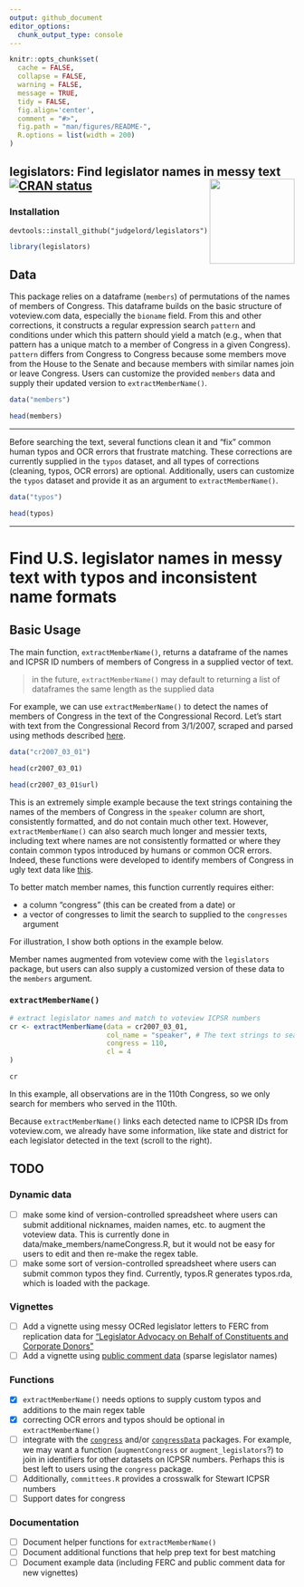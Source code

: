 ```yaml
---
output: github_document
editor_options: 
  chunk_output_type: console
---
```


<!-- README.md is generated from README.Rmd. Please edit that file -->

```r
knitr::opts_chunk$set(
  cache = FALSE,
  collapse = FALSE,
  warning = FALSE,
  message = TRUE,
  tidy = FALSE,
  fig.align='center',
  comment = "#>",
  fig.path = "man/figures/README-",
  R.options = list(width = 200)
)
```

## legislators: Find legislator names in messy text <img src="man/figures/logo.png" align="right" width="150"/> [![CRAN status](https://www.r-pkg.org/badges/version/legislators)](https://CRAN.R-project.org/package=legislators)



### Installation
```
devtools::install_github("judgelord/legislators")
```

```r
library(legislators)
```

## Data

This package relies on a dataframe (`members`) of permutations of the names of members of Congress. This dataframe builds on the basic structure of voteview.com data, especially the `bioname` field. From this and other corrections, it constructs a regular expression search `pattern` and conditions under which this pattern should yield a match (e.g., when that pattern has a unique match to a member of Congress in a given Congress). `pattern` differs from Congress to Congress because some members move from the House to the Senate and because members with similar names join or leave Congress. Users can customize the provided `members` data and supply their updated version to `extractMemberName()`.

```r
data("members")

head(members)
```

---

Before searching the text, several functions clean it and "fix" common human typos and OCR errors that frustrate matching. These corrections are currently supplied in the `typos` dataset, and all types of corrections (cleaning, typos, OCR errors) are optional. Additionally, users can customize the `typos` dataset and provide it as an argument to `extractMemberName()`. 

```r
data("typos")

head(typos)
```

---

#  Find U.S. legislator names in messy text with typos and inconsistent name formats

## Basic Usage

The main function, `extractMemberName()`, returns a dataframe of the names and ICPSR ID numbers of members of Congress in a supplied vector of text. 

> in the future, `extractMemberName()` may default to returning a list of dataframes the same length as the supplied data

For example, we can use `extractMemberName()` to detect the names of members of Congress in the text of the Congressional Record. Let's start with text from the Congressional Record from 3/1/2007, scraped and parsed using methods described [here](https://judgelord.github.io/congressionalrecord/). 

```r
data("cr2007_03_01")

head(cr2007_03_01)

head(cr2007_03_01$url)
```

This is an extremely simple example because the text strings containing the names of the members of Congress in the `speaker` column are short, consistently formatted, and do not contain much other text. However, `extractMemberName()` can also search much longer and messier texts, including text where names are not consistently formatted or where they contain common typos introduced by humans or common OCR errors. Indeed, these functions were developed to identify members of Congress in ugly text data like [this](https://judgelord.github.io/corr/corr_pres.html#22). 

To better match member names, this function currently requires either:

- a column "congress" (this can be created from a date) or 
- a vector of congresses to limit the search to supplied to the `congresses` argument

For illustration, I show both options in the example below.

Member names augmented from voteview come with the `legislators` package, but users can also supply a customized version of these data to the `members` argument.

### `extractMemberName()`

```r
# extract legislator names and match to voteview ICPSR numbers
cr <- extractMemberName(data = cr2007_03_01, 
                        col_name = "speaker", # The text strings to search
                        congress = 110,
                        cl = 4
)

cr
```

In this example, all observations are in the 110th Congress, so we only search for members who served in the 110th.

Because `extractMemberName()` links each detected name to ICPSR IDs from voteview.com, we already have some information, like state and district for each legislator detected in the text (scroll to the right). 



## TODO 

### Dynamic data 

- [ ] make some kind of version-controlled spreadsheet where users can submit additional nicknames, maiden names, etc. to augment the voteview data. This is currently done in data/make_members/nameCongress.R, but it would not be easy for users to edit and then re-make the regex table.
- [ ] make some sort of version-controlled spreadsheet where users can submit common typos they find. Currently, typos.R generates typos.rda, which is loaded with the package.
 
### Vignettes

- [ ] Add a vignette using messy OCRed legislator letters to FERC from replication data for ["Legislator Advocacy on Behalf of Constituents and Corporate Donors"](https://judgelord.github.io/research/ferc/)
- [ ] Add a vignette using [public comment data](https://github.com/judgelord/rulemaking) (sparse legislator names)

### Functions 

- [X] `extractMemberName()` needs options to supply custom typos and additions to the main regex table
- [X] correcting OCR errors and typos should be optional in `extractMemberName()`
- [ ] integrate with the [`congress`](https://github.com/ippsr/congress) and/or [`congressData`](https://github.com/IPPSR/congress) packages. For example, we may want a function (`augmentCongress` or `augment_legislators`?) to join in identifiers for other datasets on ICPSR numbers. Perhaps this is best left to users using the `congress` package. 
- [ ] Additionally, `committees.R` provides a crosswalk for Stewart ICPSR numbers
- [ ] Support dates for congress

### Documentation 

- [ ] Document helper functions for `extractMemberName()`
- [ ] Document additional functions that help prep text for best matching
- [ ] Document example data (including FERC and public comment data for new vignettes)
